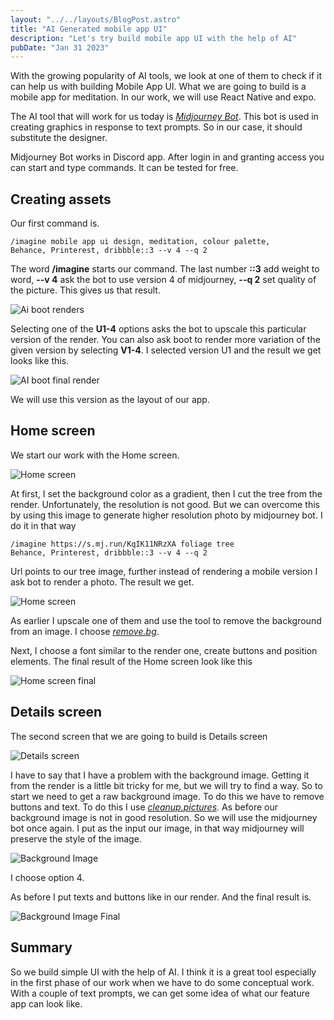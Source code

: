 ```yaml
---
layout: "../../layouts/BlogPost.astro"
title: "AI Generated mobile app UI"
description: "Let's try build mobile app UI with the help of AI"
pubDate: "Jan 31 2023"
---
```


With the growing popularity of AI tools, we look at one of them to check if it can help us with building Mobile App UI. What we are going to build is a mobile app for meditation.
In our work, we will use React Native and expo.

The AI tool that will work for us today is _[Midjourney Bot](https://midjourney.com/home)_. This bot is used in creating graphics in response to text prompts. So in our case, it should substitute the designer.

Midjourney Bot works in Discord app. After login in and granting access you can start and type commands. It can be tested for free.

## Creating assets

Our first command is.

    /imagine mobile app ui design, meditation, colour palette,
    Behance, Printerest, dribbble::3 --v 4 --q 2

The word **/imagine** starts our command. The last number **::3** add weight to word,
**--v 4** ask the bot to use version 4 of midjourney, **--q 2** set quality of the picture.
This gives us that result.

![Ai boot renders](/assets/posts/aiGeneratedMobileApp/1.png)

Selecting one of the **U1-4** options asks the bot to upscale this particular version of the render. You can also ask boot to render more variation of the given version by selecting **V1-4**. I selected version U1 and the result we get looks like this.

![AI boot final render](/assets/posts/aiGeneratedMobileApp/2.png)

We will use this version as the layout of our app.

## Home screen

We start our work with the Home screen.

![Home screen](/assets/posts/aiGeneratedMobileApp/3.png)

At first, I set the background color as a gradient, then I cut the tree from the render. Unfortunately, the resolution is not good. But we can overcome this by using this image to generate
higher resolution photo by midjourney bot. I do it in that way

    /imagine https://s.mj.run/KqIK11NRzXA foliage tree
    Behance, Printerest, dribbble::3 --v 4 --q 2

Url points to our tree image, further instead of rendering a mobile version I ask bot to render a photo. The result we get.

![Home screen](/assets/posts/aiGeneratedMobileApp/4.png)

As earlier I upscale one of them and use the tool to remove the background from an image. I choose _[remove.bg](https://www.remove.bg/upload)_.

Next, I choose a font similar to the render one, create buttons and position elements. The final result of the Home screen look like this

![Home screen final](/assets/posts/aiGeneratedMobileApp/5.png)

## Details screen

The second screen that we are going to build is Details screen

![Details screen](/assets/posts/aiGeneratedMobileApp/6.png)

I have to say that I have a problem with the background image. Getting it from the render is a little bit tricky for me, but we will try to find a way.
So to start we need to get a raw background image. To do this we have to remove buttons and text. To do this I use _[cleanup.pictures](https://cleanup.pictures/)_. As before our background image is not in good resolution. So we will use the midjourney bot once again.
I put as the input our image, in that way midjourney will preserve the style of the image.

![Background Image](/assets/posts/aiGeneratedMobileApp/7.png)

I choose option 4.

As before I put texts and buttons like in our render. And the final result is.

![Background Image Final](/assets/posts/aiGeneratedMobileApp/8.png)

## Summary

So we build simple UI with the help of AI. I think it is a great tool especially in the first phase of our work when we have to do some conceptual work. With a couple of text prompts, we can get some idea of what our feature app can look like.
